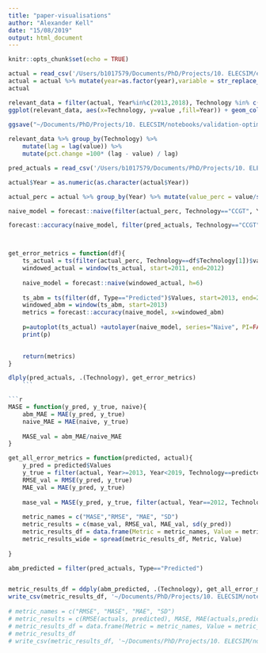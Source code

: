 ---
title: "paper-visualisations"
author: "Alexander Kell"
date: "15/08/2019"
output: html_document
---

```{r setup, include=FALSE}
knitr::opts_chunk$set(echo = TRUE)
```


```{r cars}
actual = read_csv('/Users/b1017579/Documents/PhD/Projects/10. ELECSIM/elecsim/data/processed/electricity_mix/energy_mix_historical.csv')
actual = actual %>% mutate(year=as.factor(year),variable = str_replace_all(.$variable, c("coal"="Coal", "nuclear"="Nuclear", "ccgt"="CCGT", "solar"="Solar", "wind"="Wind"))) %>% rename(Technology=variable, Year=year) 
actual
```


```{r}
relevant_data = filter(actual, Year%in%c(2013,2018), Technology %in% c("Coal", "Nuclear", "CCGT", "Wind", "Solar"))
ggplot(relevant_data, aes(x=Technology, y=value ,fill=Year)) + geom_col(position = "dodge2") + theme_classic() +theme(text = element_text(size=18))+ xlab("") + ylab("Average Electricity Supply (MW)") +scale_fill_brewer(palette = 'Set2')
    
ggsave("~/Documents/PhD/Projects/10. ELECSIM/notebooks/validation-optimisation/figures/introduction/uk_historical_mix.pdf")

```


```{r}
relevant_data %>% group_by(Technology) %>%
    mutate(lag = lag(value)) %>%
    mutate(pct.change =100* (lag - value) / lag)

```

```{r}
pred_actuals = read_csv('/Users/b1017579/Documents/PhD/Projects/10. ELECSIM/notebooks/validation-optimisation/data/results/predictions_actuals.csv', col_names = c("Type", "Technology", "Year", "Values"))

actual$Year = as.numeric(as.character(actual$Year))

actual_perc = actual %>% group_by(Year) %>% mutate(value_perc = value/sum(value)*100)

naive_model = forecast::naive(filter(actual_perc, Technology=="CCGT", Year<2013)$value_perc)

forecast::accuracy(naive_model, filter(pred_actuals, Technology=="CCGT", Type=="Predicted")$Values)



get_error_metrics = function(df){
    ts_actual = ts(filter(actual_perc, Technology==df$Technology[1])$value_perc, start=2011, end=2019, frequency = 1)
    windowed_actual = window(ts_actual, start=2011, end=2012)
    
    naive_model = forecast::naive(windowed_actual, h=6)
    
    ts_abm = ts(filter(df, Type=="Predicted")$Values, start=2013, end=2018)
    windowed_abm = window(ts_abm, start=2013)
    metrics = forecast::accuracy(naive_model, x=windowed_abm)
    
    p=autoplot(ts_actual) +autolayer(naive_model, series="Naive", PI=FALSE) +xlab("Year") + ylab("MW") + autolayer(windowed_abm, series="ABM") + ggtitle(df$Technology[1])
    print(p)

    
    return(metrics)
}

dlply(pred_actuals, .(Technology), get_error_metrics)
    ```

```{r}

MASE = function(y_pred, y_true, naive){
    abm_MAE = MAE(y_pred, y_true)
    naive_MAE = MAE(naive, y_true)
    
    MASE_val = abm_MAE/naive_MAE
}

get_all_error_metrics = function(predicted, actual){
    y_pred = predicted$Values
    y_true = filter(actual, Year>=2013, Year<2019, Technology==predicted$Technology[1])$value_perc
    RMSE_val = RMSE(y_pred, y_true)
    MAE_val = MAE(y_pred, y_true)
    
    mase_val = MASE(y_pred, y_true, filter(actual, Year==2012, Technology==predicted$Technology[1])$value_perc)
    
    metric_names = c("MASE","RMSE", "MAE", "SD")
    metric_results = c(mase_val, RMSE_val, MAE_val, sd(y_pred))
    metric_results_df = data.frame(Metric = metric_names, Value = metric_results) %>%     mutate_if(is.numeric, round, 3)
    metric_results_wide = spread(metric_results_df, Metric, Value)
    
}

abm_predicted = filter(pred_actuals, Type=="Predicted")


metric_results_df = ddply(abm_predicted, .(Technology), get_all_error_metrics, actual_perc)
write_csv(metric_results_df, '~/Documents/PhD/Projects/10. ELECSIM/notebooks/validation-optimisation/data/results/error_metrics.csv')
 
# metric_names = c("RMSE", "MASE", "MAE", "SD")
# metric_results = c(RMSE(actuals, predicted), MASE, MAE(actuals,predicted), sd(predicted))
# metric_results_df = data.frame(Metric = metric_names, Value = metric_results) %>% mutate_if(is.numeric, round, 3)
# metric_results_df
# write_csv(metric_results_df, '~/Documents/PhD/Projects/10. ELECSIM/notebooks/validation-optimisation/data/results/error_metrics.csv')

```
